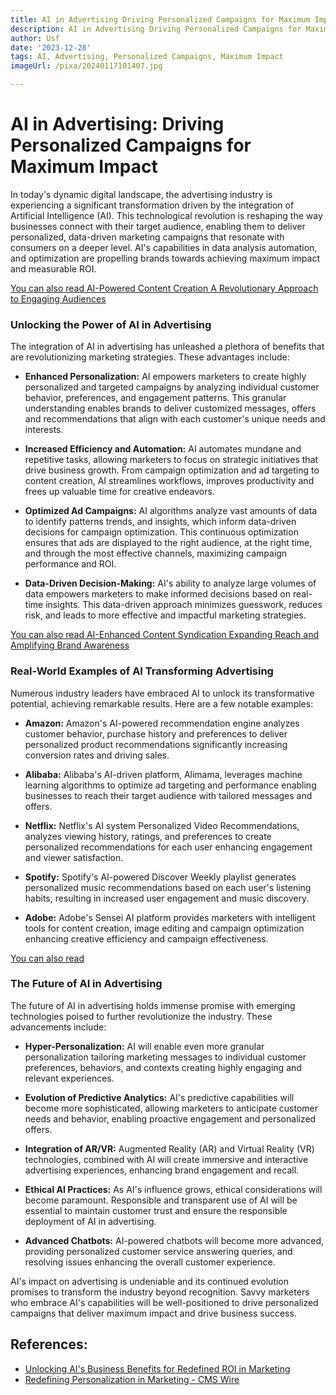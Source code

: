 ```yaml
---
title: AI in Advertising Driving Personalized Campaigns for Maximum Impact
description: AI in Advertising Driving Personalized Campaigns for Maximum Impact
author: Usf
date: '2023-12-28'
tags: AI, Advertising, Personalized Campaigns, Maximum Impact
imageUrl: /pixa/20240117101407.jpg

---
```

# AI in Advertising: Driving Personalized Campaigns for Maximum  Impact

In today's dynamic digital landscape, the advertising industry  is experiencing a significant  transformation driven by the integration of Artificial  Intelligence (AI). This technological  revolution is reshaping the way businesses connect with their target audience, enabling them to deliver personalized, data-driven  marketing campaigns that resonate with consumers on a deeper level. AI's capabilities in data analysis automation, and optimization are propelling brands towards achieving maximum impact and measurable ROI.

[You  can also read AI-Powered Content Creation  A Revolutionary Approach to Engaging Audiences](AI-Powered%20Content%20Creation%20A%20Revolutionary%20Approach%20to%20Engaging%20Audiences)


### Unlocking the Power of  AI in Advertising

The integration of AI in advertising has unleashed a plethora of benefits that are revolutionizing marketing strategies. These advantages include:

- **Enhanced Personalization:** AI empowers marketers to create highly personalized and targeted campaigns by analyzing individual customer behavior, preferences, and engagement patterns. This  granular understanding enables  brands to deliver customized messages, offers  and recommendations that  align with each customer's unique needs and interests.

- **Increased Efficiency and  Automation:**  AI automates  mundane and repetitive tasks, allowing marketers to focus on strategic initiatives that drive business growth. From campaign optimization and ad targeting to content creation, AI streamlines workflows, improves productivity and frees up valuable time for creative endeavors.

- **Optimized Ad Campaigns:** AI algorithms analyze vast amounts of data to identify  patterns trends, and insights, which inform data-driven decisions for  campaign optimization. This continuous optimization ensures that ads are displayed  to the right audience, at  the right time, and through the  most effective  channels, maximizing campaign  performance and ROI.

- **Data-Driven Decision-Making:**  AI's ability to analyze large volumes of  data empowers marketers to make informed decisions based on real-time insights. This data-driven approach minimizes guesswork, reduces  risk, and leads to more effective and impactful marketing strategies.

[You can also read AI-Enhanced Content Syndication Expanding Reach and  Amplifying Brand Awareness](AI-Enhanced%20Content%20Syndication%20Expanding%20Reach%20and%20Amplifying%20Brand%20Awareness)


### Real-World Examples of AI Transforming Advertising

Numerous industry leaders have embraced AI to unlock its transformative potential, achieving remarkable results.  Here are a few notable examples:

- **Amazon:** Amazon's AI-powered recommendation engine analyzes customer behavior, purchase history and preferences to deliver personalized product recommendations significantly increasing conversion rates  and driving sales.

- **Alibaba:** Alibaba's AI-driven platform,  Alimama, leverages machine learning algorithms to optimize  ad targeting and performance enabling businesses to reach their target audience  with tailored messages  and offers.

- **Netflix:** Netflix's AI system Personalized Video  Recommendations, analyzes viewing history, ratings, and preferences to create personalized recommendations for each user enhancing engagement and viewer satisfaction.

- **Spotify:**  Spotify's  AI-powered Discover Weekly playlist  generates personalized music recommendations based on each user's listening habits, resulting in increased user  engagement and music discovery.

- **Adobe:** Adobe's Sensei AI  platform provides marketers with intelligent tools  for content creation, image editing and  campaign optimization enhancing creative efficiency and campaign effectiveness.

[You can also read ]()


### The Future of AI in Advertising

The future of AI in  advertising holds immense promise with  emerging technologies poised to further revolutionize the  industry.  These advancements include:

- **Hyper-Personalization:**  AI will enable even more granular personalization tailoring marketing messages to individual customer preferences, behaviors, and contexts creating highly engaging and relevant experiences.

- **Evolution of  Predictive Analytics:** AI's predictive  capabilities will become more sophisticated, allowing marketers to anticipate  customer needs and behavior, enabling proactive  engagement and personalized offers.

- **Integration of  AR/VR:** Augmented  Reality  (AR) and Virtual Reality (VR) technologies, combined with AI will create immersive and  interactive advertising experiences, enhancing brand engagement  and recall.

- **Ethical AI Practices:** As AI's influence grows, ethical considerations will  become paramount. Responsible and transparent use of AI will be essential to  maintain customer trust and ensure the  responsible deployment of AI in advertising.

- **Advanced Chatbots:** AI-powered chatbots will become more advanced, providing  personalized customer service  answering queries, and resolving issues enhancing the overall customer experience.

AI's impact on advertising is  undeniable and its continued evolution promises to transform the industry beyond recognition. Savvy marketers who  embrace AI's capabilities will be well-positioned to drive personalized campaigns that deliver maximum impact  and  drive business success.

## References:
- [Unlocking AI's Business Benefits for Redefined ROI in Marketing](https://medium.com/@stefanieallie9701/unlocking-ais-business-benefits-for-redefined-roi-in-marketing-5056c002335a)
- [Redefining Personalization in Marketing - CMS Wire](https://www.cmswire.com/customer-experience/redefining-personalization-in-marketing-how-ai-is-changing-the-game/)
